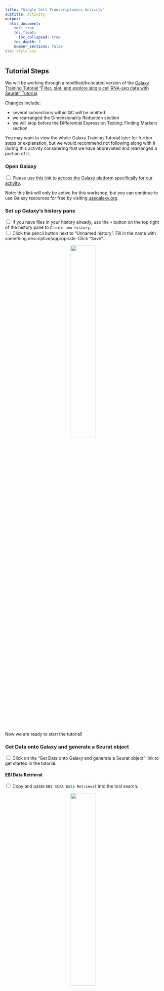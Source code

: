 ```yaml
---
title: "Single Cell Transcriptomics Activity"
subtitle: Activity
output:
  html_document:
    toc: true
    toc_float:
      toc_collapsed: true
    toc_depth: 3
    number_sections: false
css: style.css
---
```


## Tutorial Steps

We will be working through a modified/truncated version of the [Galaxy Training Tutorial "Filter, plot, and explore single cell RNA-seq data with Seurat" Tutorial ](https://training.galaxyproject.org/training-material/topics/single-cell/tutorials/scrna-case_FilterPlotandExplore_SeuratTools/tutorial.html).

Changes include:

  - several subsections within QC will be omitted
  - we rearranged the Dimensionality Reduction section
  - we will stop before the Differential Expression Testing: Finding Markers section

:::{.warning}
You may want to view the whole Galaxy Training Tutorial later for further steps or explanation, but we would recommend not following along with it during this activity considering that we have abbreviated and rearranged a portion of it.
:::

### Open Galaxy

<input type="checkbox"> Please [use this link to access the Galaxy platform specifically for our activity](https://usegalaxy.org/join-training/itn-at-moffitt-2025/).<br/>

Note: this link will only be active for this workshop, but you can continue to use Galaxy resources for free by visiting [usegalaxy.org](https://usegalaxy.org/).

### Set up Galaxy's history pane

<input type="checkbox"> If you have files in your history already, use the `+` button on the top right of the history pane to `Create new history`. <br/>
<input type="checkbox"> Click the pencil button next to "Unnamed history". Fill in the name with something descriptive/appropriate. Click "Save".

<p align="center" >
    <img width="40%" src="resources/images/hist_singlecell.png" class="img_shad">
</p>

Now we are ready to start the tutorial!

### Get Data onto Galaxy and generate a Seurat object

<input type="checkbox"> Click on the "Get Data onto Galaxy and generate a Seurat object" link to get started in the tutorial.


#### EBI Data Retrieval

<input type="checkbox"> Copy and paste  `EBI SCXA Data Retrieval` into the tool search.

<p align="center" >
    <img width="40%" src="resources/images/data_singlecell.png" class="img_shad">
</p>

<input type="checkbox"> Select `EBI SCXA DATa Retrieval`.

<input type="checkbox"> Copy paste `E-MTAB-6945` into the `SC-Atlas experiment accession` field

<input type="checkbox"> Make sure the `“Choose the type of matrix to download”` field says `Raw filtered counts`.

<input type="checkbox"> Click the Run tool button.

<p align="center" >
    <img width="50%" src="resources/images/EBI_singlecell.png" class="img_shad">
</p>

You will see your history pane show some new activity, with rectangles showing the data file upload first in gray (to show that the job has been requested), then yellow (to show that Galaxy is working on it), and finally green (to show that the job is complete).

Note: do not worry about the numbers next to each step - depending on how many times you run requests you will have different numbers.

<p align="center" >
    <img width="50%" src="resources/images/gal_data_singlecell.png" class="img_shad">
</p>


You have now imported the `exp_design.tsv`, `barcodes.tsv`, `genes.tsv`, `matrix.mtx` and files into Galaxy! Note that each file starts with `EBI SCXA Data Retrieval on E-MTAB-6945` to indicate how we got them.

#### Generating a Seurat Read10X Object

Now we need to get our data into a format that the Seurat tools will recognize.

<input type="checkbox"> Copy paste `Seurat Read10x` into the tools search.

<p align="center" >
    <img width="50%" src="resources/images/10x_singlecell.png" class="img_shad">
</p>

<input type="checkbox"> Select `Seurat Read10x`.

<input type="checkbox"> Select the pull down menu for the `Expression matrix in sparse matrix format (.mtx)` and select the `matrix.mtx` file.

<p align="center" >
    <img width="50%" src="resources/images/select_file_singlecell.png" class="img_shad">
</p>

Continue with the rest of the files to select the appropriate file for each field. Remember that each file starts with `EBI SCXA Data Retrieval on E-MTAB-6945`.

<input type="checkbox"> Select the pull down menu for the `Gene table` and select the `genes.tsv` file.

<input type="checkbox"> Select the pull down menu for the `Barcode/cell table` and select the `barcodes.tsv` file.

<input type="checkbox"> Select the pull down menu for the `Cell Metadata` and select the `exp_design.tsv` file.

<input type="checkbox"> Type `5` into the `Minimum cells to include features`.

<input type="checkbox"> Ensure that the `Choose format of the output` field says `RDS with a Seurat object`.

<input type="checkbox"> Rename the output to `Initial Seurat Object`.

<p align="center" >
    <img width="50%" src="resources/images/seurat_singlecell.png" class="img_shad">
</p>


<input type="checkbox"> Click `Run Tool` Button.

You should see a green message indicating that the job is now in the queue.

<input type="checkbox"> Click on the pencil button of the new output that shows up in the history pane.

<p align="center" >
    <img width="50%" src="resources/images/rename_singlecell.png" class="img_shad">
</p>

<input type="checkbox"> Replace the name of the object to `Initial Seurat Object` and press save.

<p align="center" >
    <img width="50%" src="resources/images/rename2_singlecell.png" class="img_shad">
</p>


Now we have a Seurat object so we can start using Seurat to work with our data!

### QC and further processing of the Seurat object

Our first step is to do some Quality Control checks aka QC to evaluate our data.

#### QC: Visualize Counts

There will be a number of ‘cells’ that are actually just empty droplets or low-quality. There will also be genes that could be sequencing artifacts or that appear with such low frequency that statistical tools will fail to accurately analyze them.

This background noise of both cells and genes not only makes it harder to distinguish real biological information from artifacts, but also makes it computationally demanding to analyze.

We want to filter our cells, but first we need to know what our data looks like to make appropriate filters.

We will not have time to go through all of the possible plots one might use, but we will do some evaluations. Remember that you can always do the full tutorial in your own time.

<input type="checkbox"> Search for the `Plot with Seurat` tool in the tool search.

<input type="checkbox"> Select `**Plot** with Seurat`.

<p align="center" >
    <img width="50%" src="resources/images/plot_tool_singlecell.png" class="img_shad">
</p>

<input type="checkbox"> Ensure that the RDS file field shows our Initial Seurat Object.

<input type="checkbox"> For the `Plot_type_selector` dropdown menu, select `VlnPlot`.

This stands for violin plot.

<input type="checkbox"> For the `Features` field type in `nCount_RNA`.

<input type="checkbox"> Scroll down to `Log` and toggle it to yes.

<input type="checkbox"> Click the Run Tool button.

You should see a green message about the job being in the queue and a new block will show up in the history that says plot. It will take some time for the plot to be generated.  


<input type="checkbox"> Once the new block turns green click on the eye button to see the plot.

<p align="center" >
    <img width="50%" src="resources/images/plot_view_singlecell.png" class="img_shad">
</p>

This plot shows us the spread of cells in our data containing a given number of counts (or transcripts) observed in a given cell. We can use this plot, and others like it in a moment, to help filter out the uninformative cells.

<p align="center" >
    <img width="50%" src="resources/images/plot1_singlecell.png" class="img_shad">
</p>

We see a severe drop off in the number of cells that contain fewer than 500 and more than 10,000 transcripts. These will be our nCount thresholds that we filter based on.

#### QC: Visualize Features

In a similar fashion we can visualize the spread of cells in our data expressing a given number of features (or genes).

<input type="checkbox"> Search for the `Plot with Seurat` tool in the tool search again.

<input type="checkbox"> Select `**Plot** with Seurat`.

<input type="checkbox"> Ensure that the RDS file field shows our Initial Seurat Object.

<input type="checkbox"> For the `Plot_type_selector` dropdown menu, select `VlnPlot`.

<input type="checkbox"> For the `Features` field type in `nFeature_RNA`.

<input type="checkbox"> Scroll down to `Log` and toggle it to yes.

<input type="checkbox"> Click the Run Tool button.


Now, we could pick filtering thresholds based on these plots, and in a typical pipeline we would also plot the proportion of features that map to the mitochondrial genome and to other QC checks but we will stop here for now.


<p align="center" >
    <img width="50%" src="resources/images/plot2_singlecell.png" class="img_shad">
</p>

In this plot, we can see that very few cells in the dataset contain fewer than ~500 genes. Biologically, this makes sense, and the cells appear to be outliers in the data. As such, we will set our lower threshold of genes (nFeature_RNA) at 500.


#### Filter Cells

Recall that from our first plot we saw a severe drop off in the number of cells that contain fewer than 500 and more than 10,000 transcripts. These will be our nCount thresholds that we filter based on. and that our lower threshold of genes would be 500 from our second plot.

Will will now apply these thresholds to filter our data.

<input type="checkbox"> Search for the `Seurat FilterCells` tool in the tool search.

<input type="checkbox"> Select `Seurat FilterCells`.

<input type="checkbox"> Ensure that the RDS file field shows our Initial Seurat Object.



<input type="checkbox">  In Subsets used to filter cells”, `Name of Parameter to filter on` field, select `nCount_RNA` from the dropdown menu.

<input type="checkbox"> Select 500.0 for the Minimum value.

<input type="checkbox"> Select 10000.0 for the Maximum value.

<input type="checkbox"> Click on the button that says `Insert Subsets used to filter cells`

<p align="center" >
    <img width="50%" src="resources/images/subset_button_singlecell.png" class="img_shad">
</p>

<input type="checkbox"> For the `Name of Parameter to filter on` field, select `nFeature_RNA` from the dropdown menu.

<input type="checkbox"> Select 500.0 for the Minimum value.

<input type="checkbox"> Select 1000000000.0 for the Maximum value.

<input type="checkbox"> Click the Run Tool button.

You will see a green message a new block in the history that says "Seurat Filter cells on data", after a few moments it will turn green.


<input type="checkbox"> Rename the output object to be `Filtered Seurat Object` by clicking on the pencil button and replacing the name and saving the changes.



#### Normalize Data

Now we will normalize our data. This helps reduce the differences between gene counts by fitting total counts across cells in our data to be comparable to one another. SCTransform regularizes the gene expression profiles via a negative binomial regression while also controlling for overfitting of the data.

<input type="checkbox"> Search for the `Seurat NormaliseData` tool in the tool search.

<input type="checkbox"> Select `Seurat NormaliseData`.

<input type="checkbox"> Ensure that the RDS file field shows our *Filtered* Seurat Object.

<input type="checkbox"> For the `Normalization Method` ensure that the drop down menu shows `log Normalise`.

<input type="checkbox"> Click the Run Tool button.


<p align="center" >
    <img width="50%" src="resources/images/normalise_singlecell.png" class="img_shad">
</p>


<input type="checkbox"> Once the new SeuratNormalise Data object turns green in the history pane, rename it to be `Normalised Seurat Object` by clicking on the pencil button and replacing the name and saving the changes.


#### Find Variable Genes

The datasets have loads of genes, but not all of them vary in expression from cell to cell. For instance, housekeeping genes are defined as not changing much from cell to cell, so we could remove these from our data to simplify our analysis.

The find variable genes, this step flags genes that do vary across cells to expedite future analyses and ensure that we, and Seurat, don’t waste time looking for meaningful differences where they don’t exist.

<input type="checkbox"> Search for the `Seurat FindVariableGenes` tool in the tool search.

<input type="checkbox"> Select `Seurat FindVariableGenes`.

<input type="checkbox"> Ensure that the `RDS file` field shows our *Normalised* Seurat Object.

<input type="checkbox"> Ensure that the `Choose the format of the output` field shows RDS with a Seurat Object.

<input type="checkbox"> Click the Run Tool button.


This will result in the creation of two new objects:

1. A new Seurat object with variable features identified and flagged
2. A tabular file with a list of these variable genes.

This gene list may be used as a sneak peak into understanding what the dataset will look like! We can begin to understand which genes are going to be driving downstream clustering of our cells and maybe even make some decisions about whether we are happy with our filtering based on this list.

<input type="checkbox"> Rename the new Seurat object called `Seurat FindVariableGenes on Data some number:Seurat RDS` to be `Normalised Seurat Object with Variable Features` by clicking on the pencil button, replacing the name and clicking save.

#### Scale Data

Now we will scale the data.

What is scaling?

This is an important step to set up our data for further dimensionality reduction. It will transform the dataset such that all genes have the same variance and a zero mean. It helps negate sequencing depth differences between samples, since the gene levels across the cells become comparable.

Note: that the differences from scaling etc. are not the values you have at the end - i.e. if your cell has average GAPDH levels, it will not appear as a "0" when you calculate gene differences between clusters.

<input type="checkbox"> Search for the `Seurat ScaleData` tool in the tool search.

<input type="checkbox"> Select `Seurat ScaleData`.

<input type="checkbox"> Ensure that the `RDS file` field shows our object called Normalised Seurat Object with Variable Features.

<input type="checkbox"> Ensure that the `Choose the format of the output` field shows RDS with a Seurat Object.

<input type="checkbox"> For the `Genes to use` dropdown menu select `Seurat FindVariableGenes on data 12: Variable genes **tabular file**`. This is the gene list we just made in the last step.

<input type="checkbox"> For `Vars to regress` ensure that it says `nCount_RNA`.

This function allow us to mitigate the effects of confounding factors in our dataset. In true research practice, one might regress out multiple variables including but not limited to percent mitochondria, cell cycle scoring, and feature count. As currently written, this tool only allows us to regress out a single variable.

<input type="checkbox"> For `Statistical Model` ensure that it says `Linear model`.

<input type="checkbox"> Click the Run Tool button.

This step can take a few moments.

<input type="checkbox"> Once the new object turns green, rename it to be `Scaled,Preprocessed Seurat Object` by clicking on the pencil button, replacing the name and clicking save.

Nice! We now have a preprocessed Seurat object!

### Dimensionality Reduction

Although we’ve made our expression values comparable to one another and our overall dataset less computationally demanding, we still have way too many dimensions (n cells x n genes!).

Transcript changes are not usually singular–which is to say, genes function and exist in pathways and groups. It would be easier to analyze our data if we could group these differences. To address this we will run principal component analysis (PCA).

#### Run PCA

Principal components (PCs) are calculated from highly dimensional data to find the most representative spread in the dataset. So in our highly variable gene dimensions, there will be one line (axis) that yields the most spread and variation across the cells. That will be our first principal component.


We can calculate the first handful of principal components in our data to drastically reduce the number of dimensions.

<input type="checkbox"> Search for the `Seurat RunPCA` tool in the tool search.

<input type="checkbox"> Select `Seurat RunPCA`.

<input type="checkbox"> Ensure that the `RDS file` field shows our object called Scaled, Preprocessed Seurat Object.

<input type="checkbox"> Ensure that the `Choose the format of the output` field shows RDS with a Seurat Object.

<input type="checkbox"> For the dropdown menu in the `Genes to Scale` section, select the variable genes tabular file.


<p align="center" >
    <img width="50%" src="resources/images/pca_setup_singlecell.png" class="img_shad">
</p>

<input type="checkbox"> Click the Run Tool button.

You will see 4 new objects: `Seurat Std dev`, `Seurat Loadings`, `Seurat Embeddings`, and `Seurat RDS` (the object type we have mostly been using).

<input type="checkbox"> Once the new object turns green, rename the one that says `Seurat RDS` to be `PCA Processed Seurat Object` by clicking on the pencil button, replacing the name and clicking save.

So what are all these new objects?

- Seurat RDS - includes all of the following PCA metadata
- Seurat Embeddings - Principal component values for each of the cells in your dataset
- Seurat Loadings -  Principal component values for each of the genes in your dataset
- Seurat Std dev - Standard deviations of each principal component coordinates


#### Run UMAP

Next we will use UMAP, the most recently developed, and most widely used dimensionality reduction method for visualization of principal component data. It has been optimized since tSNE to better preserve global structure and is less computationally demanding.

Note that this is where the walkthrough diverges from the Galaxy Training tutorial, rearranging the dimensionality reduction steps.


<input type="checkbox"> Search for the `Seurat UMAP` tool in the tool search.

<input type="checkbox"> Select `Seurat UMAP`.

<input type="checkbox"> Ensure that the `RDS file` field shows our object called PCA Processed Seurat Object.

<input type="checkbox"> Ensure that the `Choose the format of the output` field shows RDS with a Seurat Object.

<input type="checkbox"> For the `Dims` type `1:15`.

<input type="checkbox"> Click the Run Tool button.


#### Plot Gapdh

<input type="checkbox"> Search for the `Plot with Seurat` tool in the tool search.

<input type="checkbox"> Select `Plot with Seurat`.

<input type="checkbox"> Ensure that the `RDS file` field shows step "Seurat UMAP on data X: Seurat RDS" as the input for this step (this file is the output from the previous step).

<input type="checkbox"> Confirm that the `Plot_type_selector` option is "FeaturePlot".

<input type="checkbox"> For the `Features` option, type `Gapdh`.

<input type="checkbox"> Click the Run Tool button.

<input type="checkbox"> View the resulting plot by clicking the eye icon (![eye button image](resources/images/eye.png){#id .class width=25 height=20px}) next to the output `.png` file in the history.

#### Plot Il2ra

<input type="checkbox"> Search for the `Plot with Seurat` tool in the tool search.

<input type="checkbox"> Select `Plot with Seurat`.

<input type="checkbox"> Ensure that the `RDS file` field shows step "Seurat UMAP on data X: Seurat RDS" as the input for this step (this file is the output from the Run UMAP step).

<input type="checkbox"> Confirm that the `Plot_type_selector` option is "FeaturePlot".

<input type="checkbox"> For the `Features` option, type `Il2ra`.

<input type="checkbox"> Click the Run Tool button.

<input type="checkbox"> View the resulting plot by clicking the eye icon (![eye button image](resources/images/eye.png){#id .class width=25 height=20px}) next to the output `.png` file in the history.

NOTE: If you wanted to plot a UMAP projection at this stage using the `Plot with Seurat` tool and `Plot_type_selector` `DimPlot` option (as described in the Galaxy Training tutorial), do not use "Group by: RNA_nn_res.0.5" argument. Because the Find Neighbors and Find Clusters steps haven't been used yet, this option isn't relevant yet.

#### Find Neighbors

Input is Y: Seurat UMAP on data X: Seurat RDS (the output of the Run UMAP step "Seurat UMAP on data X: Seurat RDS")

“Reduction”: PCA <br/>
“Dimensions”: 1,2,3,4,5,6,7,8,9,10,11,12,13,14,15 <br/>
“Assay”: RNA <br/>
--> Z: Seurat FindNeighbours on data Y: Seurat RDS <br/>

#### Find Clusters

In “Advanced Options “ <br/>
“Resolution”: 0.5

Z:Seurat FindNeighbours on data Y: Seurat RDS <br/>
--> A: Seurat FindClusters on data Z: Seurat RDS

#### Plot UMAP

Group by: RNA_nn_res.0.5

A: Seurat FindClusters on data Z: Seurat RDS <br/>
--> B: Seurat DimPlot on data A: png plot

## Other Resources

- [Further information on Seurat and its manual](https://satijalab.org/seurat/)

- [UMAP discussion](https://alleninstitute.org/resource/what-is-a-umap/)
